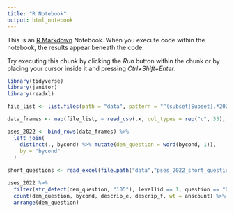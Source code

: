 ```yaml
---
title: "R Notebook"
output: html_notebook
---
```


This is an [R Markdown](http://rmarkdown.rstudio.com) Notebook. When you execute code within the notebook, the results appear beneath the code. 

Try executing this chunk by clicking the *Run* button within the chunk or by placing your cursor inside it and pressing *Ctrl+Shift+Enter*. 

```r
library(tidyverse)
library(janitor)
library(readxl)

file_list <- list.files(path = "data", pattern = "^(subset|Subset).*2022_2023.*\\.csv$", ignore.case = TRUE, full.names = TRUE) 

data_frames <- map(file_list, ~ read_csv(.x, col_types = rep("c", 35), na = c("9999","X",""), locale = locale(encoding = "latin1")) %>% clean_names())

pses_2022 <- bind_rows(data_frames) %>% 
  left_join(
    distinct(., bycond) %>% mutate(dem_question = word(bycond, 1)),
    by = "bycond"
  )
  
short_questions <- read_excel(file.path("data","pses_2022_short_questions.xlsx"), sheet = "pses_2022")

```

```r
pses_2022 %>% 
  filter(str_detect(dem_question, "105"), level1id == 1, question == "Q01") %>% 
  count(dem_question, bycond, descrip_e, descrip_f, wt = anscount) %>% 
  arrange(dem_question)
```

